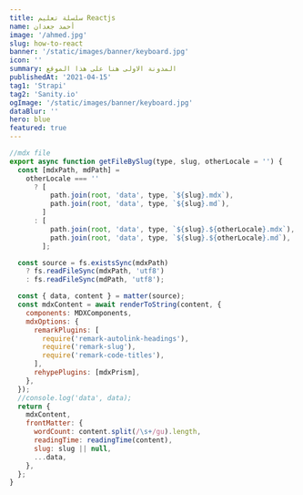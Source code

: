 ```yaml
---
title: سلسلة تعليم Reactjs
name: أحمد جعدان
image: '/ahmed.jpg'
slug: how-to-react
banner: '/static/images/banner/keyboard.jpg'
icon: ''
summary: المدونة الاولى هنا على هذا الموقع
publishedAt: '2021-04-15'
tag1: 'Strapi'
tag2: 'Sanity.io'
ogImage: '/static/images/banner/keyboard.jpg'
dataBlur: ''
hero: blue
featured: true
---
```


```jsx
//mdx file
export async function getFileBySlug(type, slug, otherLocale = '') {
  const [mdxPath, mdPath] =
    otherLocale === ''
      ? [
          path.join(root, 'data', type, `${slug}.mdx`),
          path.join(root, 'data', type, `${slug}.md`),
        ]
      : [
          path.join(root, 'data', type, `${slug}.${otherLocale}.mdx`),
          path.join(root, 'data', type, `${slug}.${otherLocale}.md`),
        ];

  const source = fs.existsSync(mdxPath)
    ? fs.readFileSync(mdxPath, 'utf8')
    : fs.readFileSync(mdPath, 'utf8');

  const { data, content } = matter(source);
  const mdxContent = await renderToString(content, {
    components: MDXComponents,
    mdxOptions: {
      remarkPlugins: [
        require('remark-autolink-headings'),
        require('remark-slug'),
        require('remark-code-titles'),
      ],
      rehypePlugins: [mdxPrism],
    },
  });
  //console.log('data', data);
  return {
    mdxContent,
    frontMatter: {
      wordCount: content.split(/\s+/gu).length,
      readingTime: readingTime(content),
      slug: slug || null,
      ...data,
    },
  };
}
```
